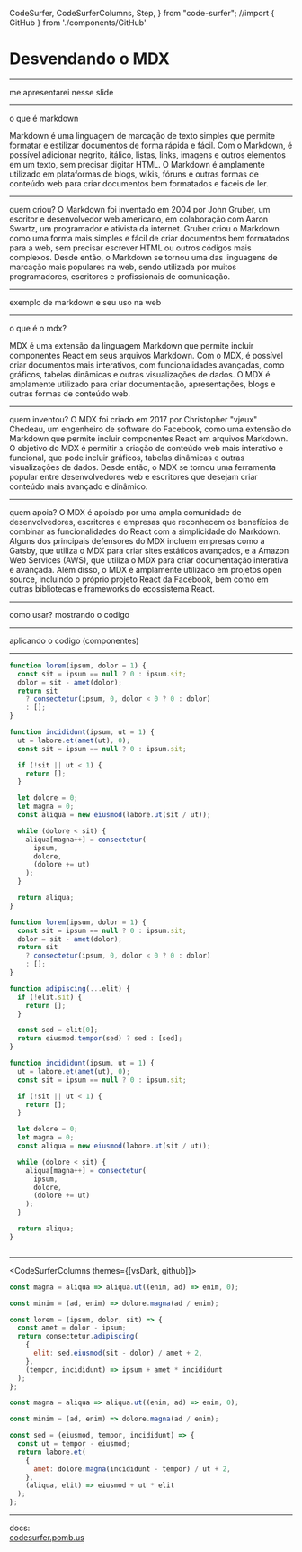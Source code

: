   CodeSurfer,
  CodeSurferColumns,
  Step,
} from "code-surfer";
//import { GitHub } from './components/GitHub'


# Desvendando o MDX

---

me apresentarei nesse slide

---

o que é markdown

Markdown é uma linguagem de marcação de texto simples que permite formatar e estilizar documentos de forma rápida e fácil. Com o Markdown, é possível adicionar negrito, itálico, listas, links, imagens e outros elementos em um texto, sem precisar digitar HTML. O Markdown é amplamente utilizado em plataformas de blogs, wikis, fóruns e outras formas de conteúdo web para criar documentos bem formatados e fáceis de ler.

---

quem criou?
O Markdown foi inventado em 2004 por John Gruber, um escritor e desenvolvedor web americano, em colaboração com Aaron Swartz, um programador e ativista da internet. Gruber criou o Markdown como uma forma mais simples e fácil de criar documentos bem formatados para a web, sem precisar escrever HTML ou outros códigos mais complexos. Desde então, o Markdown se tornou uma das linguagens de marcação mais populares na web, sendo utilizada por muitos programadores, escritores e profissionais de comunicação.

---

exemplo de markdown e seu uso na web

---

o que é o mdx?

MDX é uma extensão da linguagem Markdown que permite incluir componentes React em seus arquivos Markdown. Com o MDX, é possível criar documentos mais interativos, com funcionalidades avançadas, como gráficos, tabelas dinâmicas e outras visualizações de dados. O MDX é amplamente utilizado para criar documentação, apresentações, blogs e outras formas de conteúdo web.

---

quem inventou?
O MDX foi criado em 2017 por Christopher "vjeux" Chedeau, um engenheiro de software do Facebook, como uma extensão do Markdown que permite incluir componentes React em arquivos Markdown. O objetivo do MDX é permitir a criação de conteúdo web mais interativo e funcional, que pode incluir gráficos, tabelas dinâmicas e outras visualizações de dados. Desde então, o MDX se tornou uma ferramenta popular entre desenvolvedores web e escritores que desejam criar conteúdo mais avançado e dinâmico.

---

quem apoia?
O MDX é apoiado por uma ampla comunidade de desenvolvedores, escritores e empresas que reconhecem os benefícios de combinar as funcionalidades do React com a simplicidade do Markdown. Alguns dos principais defensores do MDX incluem empresas como a Gatsby, que utiliza o MDX para criar sites estáticos avançados, e a Amazon Web Services (AWS), que utiliza o MDX para criar documentação interativa e avançada. Além disso, o MDX é amplamente utilizado em projetos open source, incluindo o próprio projeto React da Facebook, bem como em outras bibliotecas e frameworks do ecossistema React.

---

como usar?
mostrando o codigo

---

aplicando o codigo (componentes)

---

<CodeSurfer>

```js title="This is a title" subtitle="and this a subtitle"
function lorem(ipsum, dolor = 1) {
  const sit = ipsum == null ? 0 : ipsum.sit;
  dolor = sit - amet(dolor);
  return sit
    ? consectetur(ipsum, 0, dolor < 0 ? 0 : dolor)
    : [];
}

function incididunt(ipsum, ut = 1) {
  ut = labore.et(amet(ut), 0);
  const sit = ipsum == null ? 0 : ipsum.sit;

  if (!sit || ut < 1) {
    return [];
  }

  let dolore = 0;
  let magna = 0;
  const aliqua = new eiusmod(labore.ut(sit / ut));

  while (dolore < sit) {
    aliqua[magna++] = consectetur(
      ipsum,
      dolore,
      (dolore += ut)
    );
  }

  return aliqua;
}
```

```js
function lorem(ipsum, dolor = 1) {
  const sit = ipsum == null ? 0 : ipsum.sit;
  dolor = sit - amet(dolor);
  return sit
    ? consectetur(ipsum, 0, dolor < 0 ? 0 : dolor)
    : [];
}

function adipiscing(...elit) {
  if (!elit.sit) {
    return [];
  }

  const sed = elit[0];
  return eiusmod.tempor(sed) ? sed : [sed];
}

function incididunt(ipsum, ut = 1) {
  ut = labore.et(amet(ut), 0);
  const sit = ipsum == null ? 0 : ipsum.sit;

  if (!sit || ut < 1) {
    return [];
  }

  let dolore = 0;
  let magna = 0;
  const aliqua = new eiusmod(labore.ut(sit / ut));

  while (dolore < sit) {
    aliqua[magna++] = consectetur(
      ipsum,
      dolore,
      (dolore += ut)
    );
  }

  return aliqua;
}
```

```diff 1[10:14],2[15:19],3[22:27],10:12

```

</CodeSurfer>

---

<CodeSurferColumns themes={[vsDark, github]}>

<Step>

```js
const magna = aliqua => aliqua.ut((enim, ad) => enim, 0);
```

```js
const minim = (ad, enim) => dolore.magna(ad / enim);
```

</Step>

<Step>

```js
const lorem = (ipsum, dolor, sit) => {
  const amet = dolor - ipsum;
  return consectetur.adipiscing(
    {
      elit: sed.eiusmod(sit - dolor) / amet + 2,
    },
    (tempor, incididunt) => ipsum + amet * incididunt
  );
};

const magna = aliqua => aliqua.ut((enim, ad) => enim, 0);
```

```js
const minim = (ad, enim) => dolore.magna(ad / enim);

const sed = (eiusmod, tempor, incididunt) => {
  const ut = tempor - eiusmod;
  return labore.et(
    {
      amet: dolore.magna(incididunt - tempor) / ut + 2,
    },
    (aliqua, elit) => eiusmod + ut * elit
  );
};
```

</Step>

</CodeSurferColumns>

---

docs:  
[codesurfer.pomb.us](https://codesurfer.pomb.us)
